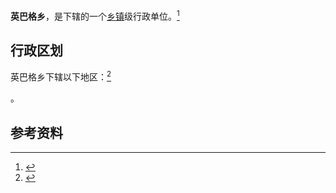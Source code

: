 {{中国乡级行政区|65/32/26/210/000}}

'''英巴格乡'''，是{{PRC admin/fullname|65/32/26/210/000|3}}下辖的一个[[乡镇|乡镇]]级行政单位。<ref>{{PRC admin/ref sgc|{{PRC admin/parent|65/32/26/210/000}}}}</ref>

== 行政区划 ==

英巴格乡下辖以下地区：<ref>{{PRC admin/ref sgc|65/32/26/210/000}}</ref>

{{PRC admin/children|65/32/26/210/000}}。

== 参考资料 ==

{{reflist}}

{{行政区划小作品}}
{{PRC admin/navcat|65/32/26/210/000}}
